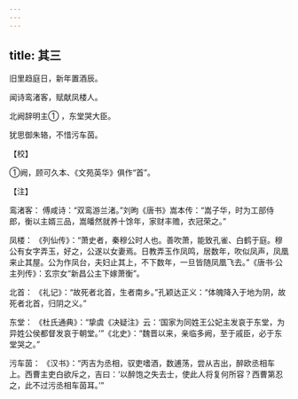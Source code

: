 ```yaml
---
---
---
```

title: 其三
---




旧里趋庭日，新年置酒辰。

闻诗鸾渚客，赋献凤楼人。

北阙辞明主① ，东堂哭大臣。

犹思御朱辂，不惜污车茵。

【校】

①阙，顾可久本、《文苑英华》俱作“首”。

【注】

鸾渚客： 傅咸诗：“双鸾游兰渚。”刘昫《唐书》嵩本传：“嵩子华，时为工部侍郎，衡以主婿三品，嵩皤然就养十馀年，家财丰赡，衣冠荣之。”

凤楼： 《列仙传》：“萧史者，秦穆公时人也。善吹萧，能致孔雀、白鹤于庭。穆公有女字弄玉，好之，公遂以女妻焉。日教弄玉作凤鸣，居数年，吹似凤声，凤凰来止其屋。公为作凤台，夫妇止其上，不下数年，一旦皆随凤凰飞去。”《唐书·公主列传》：玄宗女“新昌公主下嫁萧衡”。

北首： 《礼记》：“故死者北首，生者南乡。”孔颖达正义：“体魄降入于地为阴，故死者北首，归阴之义。”

东堂： 《杜氏通典》：“挚虞《决疑注》云：‘国家为同姓王公妃主发哀于东堂，为异姓公侯都督发哀于朝堂。’”《北史》：“魏晋以来，亲临多阙，至于戚臣，必于东堂哭之。”

污车茵： 《汉书》：“丙吉为丞相，驭吏嗜酒，数逋荡，尝从吉出，醉欧丞相车上。西曹主吏白欲斥之，吉曰：‘以醉饱之失去士，使此人将复何所容？西曹第忍之，此不过污丞相车茵耳。’”